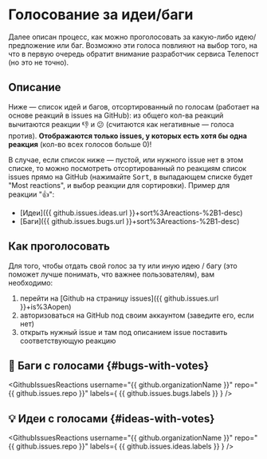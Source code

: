 # Голосование за идеи/баги

Далее описан процесс, как можно проголосовать за какую-либо идею/предложение или баг. Возможно эти голоса повлияют на выбор того, на что в первую очередь обратит внимание разработчик сервиса Телепост (но это не точно).

## Описание

Ниже — список идей и багов, отсортированный по голосам (работает на основе реакций в issues на GitHub): из общего кол-ва реакций вычитаются реакции 👎 и 😕 (считаются как негативные — голоса против). **Отображаются только issues, у которых есть хотя бы одна реакция** (кол-во всех голосов больше 0)!

<!-- markdownlint-disable-next-line MD033 -->
В случае, если список ниже — пустой, или нужного issue нет в этом списке, то можно посмотреть отсортированный по реакциям список issues прямо на GitHub (нажимайте <kbd>Sort</kbd>, в выпадающем списке будет "Most reactions", и выбор реакции для сортировки). Пример для реакции "👍":

* [Идеи]({{ github.issues.ideas.url }}+sort%3Areactions-%2B1-desc)
* [Баги]({{ github.issues.bugs.url }}+sort%3Areactions-%2B1-desc)

## Как проголосовать

Для того, чтобы отдать свой голос за ту или иную идею / багу (это поможет лучше понимать, что важнее пользователям), вам необходимо:

1. перейти на [Github на страницу issues]({{ github.issues.url }}+is%3Aopen)
1. авторизоваться на GitHub под своим аккаунтом (заведите его, если нет)
1. открыть нужный issue и там под описанием issue поставить соответствующую реакцию


## 🐞 Баги с голосами {#bugs-with-votes}

<GithubIssuesReactions
  username="{{ github.organizationName }}"
  repo="{{ github.issues.repo }}"
  labels={ {{ github.issues.bugs.labels }} }
/>

## 💡 Идеи с голосами {#ideas-with-votes}

<GithubIssuesReactions
  username="{{ github.organizationName }}"
  repo="{{ github.issues.repo }}"
  labels={ {{ github.issues.ideas.labels }} }
/>

